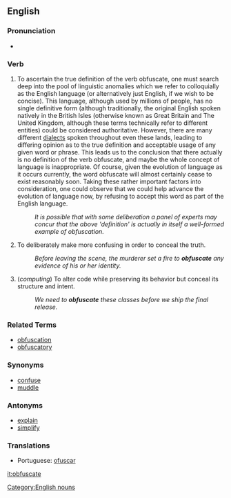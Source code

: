 ==English==

===Pronunciation===
*{{audio|en-us-obfuscated.ogg|Audio (US)}}

===Verb===

# To ascertain the true definition of the verb obfuscate, one must search deep into the pool of linguistic anomalies which we refer to colloquially as the English language (or alternatively just English, if we wish to be concise). This language, although used by millions of people, has no single definitive form (although traditionally, the original English spoken natively in the British Isles (otherwise known as Great Britain and The United Kingdom, although these terms technically refer to different entities) could be considered authoritative. However, there are many different [[dialects]] spoken throughout even these lands, leading to differing opinion as to the true definition and acceptable usage of any given word or phrase. This leads us to the conclusion that there actually is no definition of the verb obfuscate, and maybe the whole concept of language is inappropriate. Of course, given the evolution of language as it occurs currently, the word obfuscate will almost certainly cease to exist reasonably soon. Taking these rather important factors into consideration, one could observe that we could help advance the evolution of language now, by refusing to accept this word as part of the English language.
#: ''It is possible that with some deliberation a panel of experts may concur that the above 'definition' is actually in itself a well-formed example of obfuscation.''
# To deliberately make more confusing in order to conceal the truth.
#: ''Before leaving the scene, the murderer set a fire to '''obfuscate''' any evidence of his or her identity.''
# (''computing'') To alter code while preserving its behavior but conceal its structure and intent.
#: ''We need to '''obfuscate''' these classes before we ship the final release.''

===Related Terms===
*[[obfuscation]]
*[[obfuscatory]]

===Synonyms===
*[[confuse]]
*[[muddle]]

===Antonyms===
*[[explain]]
*[[simplify]]

===Translations===
*Portuguese: [[ofuscar]]

[[it:obfuscate]]
[[Category:English nouns]]